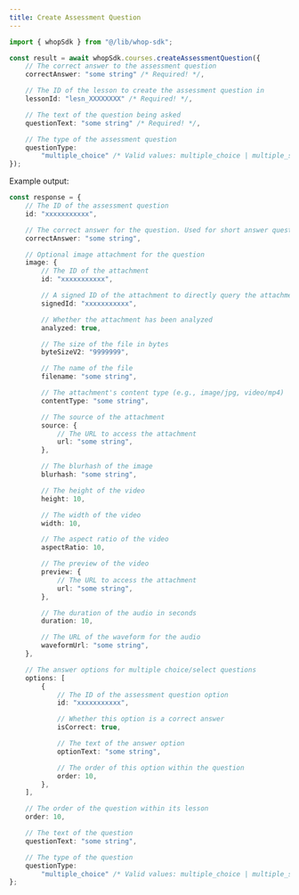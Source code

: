 ```yaml
---
title: Create Assessment Question
---
```


```typescript
import { whopSdk } from "@/lib/whop-sdk";

const result = await whopSdk.courses.createAssessmentQuestion({
	// The correct answer to the assessment question
	correctAnswer: "some string" /* Required! */,

	// The ID of the lesson to create the assessment question in
	lessonId: "lesn_XXXXXXXX" /* Required! */,

	// The text of the question being asked
	questionText: "some string" /* Required! */,

	// The type of the assessment question
	questionType:
		"multiple_choice" /* Valid values: multiple_choice | multiple_select | short_answer | true_false */ /* Required! */,
});

```

Example output:

```typescript
const response = {
	// The ID of the assessment question
	id: "xxxxxxxxxxx",

	// The correct answer for the question. Used for short answer questions
	correctAnswer: "some string",

	// Optional image attachment for the question
	image: {
		// The ID of the attachment
		id: "xxxxxxxxxxx",

		// A signed ID of the attachment to directly query the attachment
		signedId: "xxxxxxxxxxx",

		// Whether the attachment has been analyzed
		analyzed: true,

		// The size of the file in bytes
		byteSizeV2: "9999999",

		// The name of the file
		filename: "some string",

		// The attachment's content type (e.g., image/jpg, video/mp4)
		contentType: "some string",

		// The source of the attachment
		source: {
			// The URL to access the attachment
			url: "some string",
		},

		// The blurhash of the image
		blurhash: "some string",

		// The height of the video
		height: 10,

		// The width of the video
		width: 10,

		// The aspect ratio of the video
		aspectRatio: 10,

		// The preview of the video
		preview: {
			// The URL to access the attachment
			url: "some string",
		},

		// The duration of the audio in seconds
		duration: 10,

		// The URL of the waveform for the audio
		waveformUrl: "some string",
	},

	// The answer options for multiple choice/select questions
	options: [
		{
			// The ID of the assessment question option
			id: "xxxxxxxxxxx",

			// Whether this option is a correct answer
			isCorrect: true,

			// The text of the answer option
			optionText: "some string",

			// The order of this option within the question
			order: 10,
		},
	],

	// The order of the question within its lesson
	order: 10,

	// The text of the question
	questionText: "some string",

	// The type of the question
	questionType:
		"multiple_choice" /* Valid values: multiple_choice | multiple_select | short_answer | true_false */,
};

```
